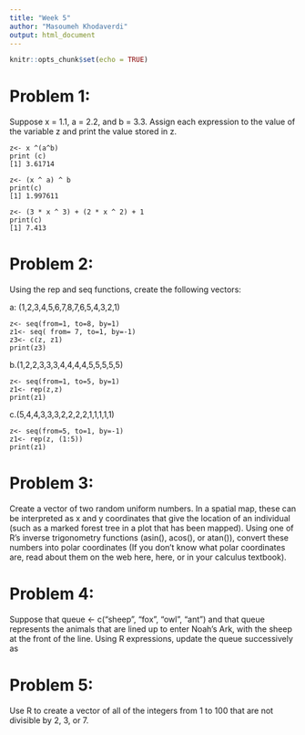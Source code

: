 ```yaml
---
title: "Week 5"
author: "Masoumeh Khodaverdi"
output: html_document
---
```


```r
knitr::opts_chunk$set(echo = TRUE)
```

# **Problem 1:** 
Suppose x = 1.1, a = 2.2, and b = 3.3. Assign each expression to the value of the variable z and print the value stored in z.
```
z<- x ^(a^b)
print (c)
[1] 3.61714
```
```
z<- (x ^ a) ^ b
print(c)
[1] 1.997611
```
```
z<- (3 * x ^ 3) + (2 * x ^ 2) + 1
print(c)
[1] 7.413
```



# **Problem 2:** 
Using the rep and seq functions, create the following vectors:

a: (1,2,3,4,5,6,7,8,7,6,5,4,3,2,1)

```
z<- seq(from=1, to=8, by=1)
z1<- seq( from= 7, to=1, by=-1)
z3<- c(z, z1)
print(z3)

```
b.(1,2,2,3,3,3,4,4,4,4,5,5,5,5,5)
```
z<- seq(from=1, to=5, by=1)
z1<- rep(z,z)
print(z1)

```
c.(5,4,4,3,3,3,2,2,2,2,1,1,1,1,1)
```
z<- seq(from=5, to=1, by=-1)
z1<- rep(z, (1:5))
print(z1)
```



# **Problem 3:**
Create a vector of two random uniform numbers. In a spatial map, these can be interpreted as x and y coordinates that give the location of an individual (such as a marked forest tree in a plot that has been mapped). Using one of R’s inverse trigonometry functions (asin(), acos(), or atan()), convert these numbers into polar coordinates (If you don’t know what polar coordinates are, read about them on the web here, here, or in your calculus textbook).

# **Problem 4:**
Suppose that queue <- c("sheep", "fox", "owl", "ant") and that queue represents the animals that are lined up to enter Noah’s Ark, with the sheep at the front of the line. Using R expressions, update the queue successively as

# **Problem 5:**
Use R to create a vector of all of the integers from 1 to 100 that are not divisible by 2, 3, or 7.




